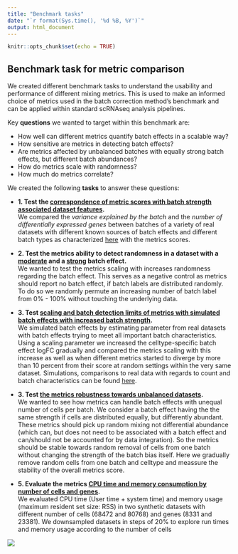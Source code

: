 ```yaml
---
title: "Benchmark tasks"
date: "`r format(Sys.time(), '%d %B, %Y')`"
output: html_document
---
```


```r
knitr::opts_chunk$set(echo = TRUE)
```

## Benchmark task for metric comparison 

We created different benchmark tasks to understand the usability and performance 
of different mixing metrics. This is used to make an informed choice of metrics used in 
the batch correction method's benchmark and can be applied within standard scRNAseq analysis pipelines.

Key __questions__ we wanted to target within this benchmark are: 

+ How well can different metrics quantify batch effects in a scalable way?  
+ How sensitive are metrics in detecting batch effects?  
+ Are metrics affected by unbalanced batches with equally strong batch effects, but different batch abundances? 
+ How do metrics scale with randomness? 
+ How much do metrics correlate?  

We created the following __tasks__ to answer these questions:  

+ **1. Test the [correspondence of metric scores with batch strength associated dataset features](batch_characteristics_metrics.html).**  
We compared the *variance explained by the batch* and the *number of differentially expressed genes* between batches of a variety of real datasets with different known sources of batch effects and different batch types as characterized [here](https://almutlue.github.io/batch_snakemake/batch_index.html) with the metrics scores.  

+ **2. Test the metrics ability to detect randomness in a dataset with a [moderate](metric_scaling_random_pbmc_roche.html) and a [strong](metric_scaling_random_csf_patient_random.html) batch effect.**  
We wanted to test the metrics scaling with increases randomness regarding the batch effect. This serves as a negative control as metrics should report no batch effect, if batch labels are distributed randomly. To do so we randomly permute an increasing number of batch label from 0% - 100% without touching the underlying data. 
  
+ **3. Test [scaling and batch detection limits of metrics with simulated batch effects with increased batch strength](metric_scaling_simulations.html).**  
We simulated batch effects by estimating parameter from real datasets with batch effects trying to meet all important batch characteristics. Using a scaling parameter we increased the celltype-specific batch effect logFC gradually and compared the metrics scaling with this increase as well as when different metrics started to diverge by more than 10 percent from their score at random settings within the very same dataset. Simulations, comparisons to real data with regards to count and batch characteristics can be found [here](https://almutlue.github.io/batch_snakemake/simulation_index.html).  
  
+ **3. Test [the metrics robustness towards unbalanced datasets](metric_scaling_unbalanced.html).**  
We wanted to see how metrics can handle batch effects with unequal number of cells per batch. We consider a batch effect having the the same strength if cells are distributed equally, but differently abundant. These metrics should pick up random mixing not differential abundance (which can, but does not need to be associated with a batch effect and can/should not be accounted for by data integration). So the metrics should be stable towards random removal of cells from one batch without changing the strength of the batch bias itself. Here we gradually remove random cells from one batch and celltype and meassure the stability of the overall metrics score.  
  
+ **5. Evaluate the metrics [CPU time and memory consumption by number of cells and genes](evaluate_time_data.html).**  
We evaluated CPU time (User time + system time) and memory usage (maximum resident set size: RSS) in two synthetic datasets with different number of cells (68472 and 80768) and genes (8331 and 23381). We downsampled datasets in steps of 20% to explore run times and memory usage according to the number of cells 


![](../../docs/metric_scaling_simulations_files/figure-html/relationship points-1.svg)






